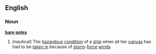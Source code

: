 ==English==
===Noun===
'''[[bare]] [[poles]]'''
#(''nautical'') The [[hazardous]] [[condition]] of a [[ship]] when all her [[canvas]] has had to be [[taken in]] because of [[storm]]-[[force]] [[wind]]s